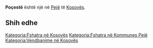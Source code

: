 {{Fshat në 
 | Emri                = Poçestë
 | EmriAlt                = 
 | NAME_SHORT_FORM=      
 | NAME_GENERIC=      
 | NAME_SORT_NAME_RO=      POCESTE
 | FULL_NAME_RO = Poçestë
 | FULL_NAME_ND_RO=Poceste
 | SORT_NAME_RG=POCESTE
 | FULL_NAME_RG=Poçestë
 | FULL_NAME_ND_RG=Poceste
 | SRP_NAME_SHORT_FORM=      
 | SRP_NAME_GENERIC=      
 | SRP_NAME_SORT_NAME_RO=      
 | SRP_FULL_NAME_RO = 
 | SRP_FULL_NAME_ND_RO=
 | SRP_SORT_NAME_RG=
 | SRP_FULL_NAME_RG=
 | SRP_FULL_NAME_ND_RG=
 | Emri (Rasa dhanore) = 
 | Figura              = 
 | Shteti              = Kosovo
 | Komuna              = Pejë
 | Kodi postar         = 
 | Sipërfaqja          = 

 | Popullsia           = 

 | Regj. i popullsisë  = 
 | Dend. e popullsisë  = 
 | Faqja zyrtare       = 
 <!--- Koordinatat ----> 
 | Gjerësia            = 42.633333
 | Gjatësia            = 20.391389
 | Lartësia            = 
}}
'''Poçestë''' është një [[]] në [[Pejë]] të [[Kosovës]].

<!-- == Gjeografia == -->
<!-- == Historia == -->
<!-- == Demografia == -->
== Shih edhe ==
{{Komuna Pejë}}
{{Kosovo-Administrata-Cung}}

[[Kategoria:Fshatra në Kosovës]]
[[Kategoria:Fshatra në Kommunes Pejë]]
[[Kategoria:Vendbanime në Kosovës]]